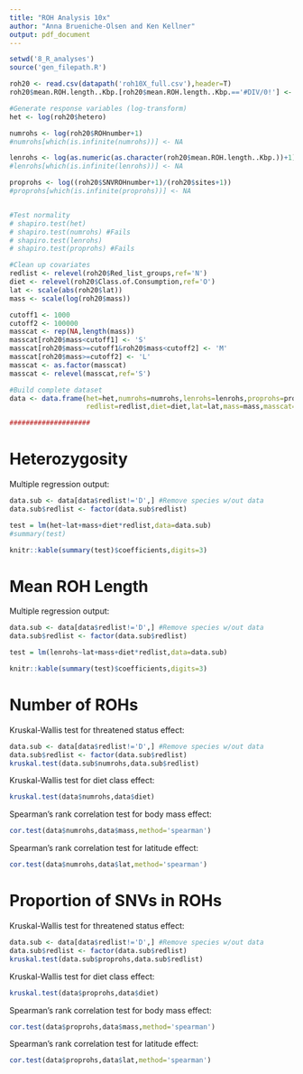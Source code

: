 ```yaml
---
title: "ROH Analysis 10x"
author: "Anna Brueniche-Olsen and Ken Kellner"
output: pdf_document
---
```


```r

setwd('8_R_analyses')
source('gen_filepath.R')

roh20 <- read.csv(datapath('roh10X_full.csv'),header=T)
roh20$mean.ROH.length..Kbp.[roh20$mean.ROH.length..Kbp.=='#DIV/0!'] <- NA

#Generate response variables (log-transform)
het <- log(roh20$hetero)

numrohs <- log(roh20$ROHnumber+1)
#numrohs[which(is.infinite(numrohs))] <- NA

lenrohs <- log(as.numeric(as.character(roh20$mean.ROH.length..Kbp.))+1)
#lenrohs[which(is.infinite(lenrohs))] <- NA

proprohs <- log((roh20$SNVROHnumber+1)/(roh20$sites+1))
#proprohs[which(is.infinite(proprohs))] <- NA


#Test normality
# shapiro.test(het)
# shapiro.test(numrohs) #Fails
# shapiro.test(lenrohs)
# shapiro.test(proprohs) #Fails

#Clean up covariates
redlist <- relevel(roh20$Red_list_groups,ref='N')
diet <- relevel(roh20$Class.of.Consumption,ref='O')
lat <- scale(abs(roh20$lat))
mass <- scale(log(roh20$mass))

cutoff1 <- 1000
cutoff2 <- 100000
masscat <- rep(NA,length(mass))
masscat[roh20$mass<cutoff1] <- 'S'
masscat[roh20$mass>=cutoff1&roh20$mass<cutoff2] <- 'M'
masscat[roh20$mass>=cutoff2] <- 'L'
masscat <- as.factor(masscat)
masscat <- relevel(masscat,ref='S')

#Build complete dataset
data <- data.frame(het=het,numrohs=numrohs,lenrohs=lenrohs,proprohs=proprohs,
                   redlist=redlist,diet=diet,lat=lat,mass=mass,masscat=masscat)

####################
```

# Heterozygosity

Multiple regression output:

```r
data.sub <- data[data$redlist!='D',] #Remove species w/out data
data.sub$redlist <- factor(data.sub$redlist)

test = lm(het~lat+mass+diet*redlist,data=data.sub)
#summary(test)

knitr::kable(summary(test)$coefficients,digits=3)
```

# Mean ROH Length

Multiple regression output:

```r
data.sub <- data[data$redlist!='D',] #Remove species w/out data
data.sub$redlist <- factor(data.sub$redlist)

test = lm(lenrohs~lat+mass+diet*redlist,data=data.sub)

knitr::kable(summary(test)$coefficients,digits=3)
```


\pagebreak


# Number of ROHs

Kruskal-Wallis test for threatened status effect:

```r
data.sub <- data[data$redlist!='D',] #Remove species w/out data
data.sub$redlist <- factor(data.sub$redlist)
kruskal.test(data.sub$numrohs,data.sub$redlist)
````

Kruskal-Wallis test for diet class effect:

```r
kruskal.test(data$numrohs,data$diet)
````

Spearman's rank correlation test for body mass effect:

```r
cor.test(data$numrohs,data$mass,method='spearman')
````

Spearman's rank correlation test for latitude effect:

```r
cor.test(data$numrohs,data$lat,method='spearman')
````

# Proportion of SNVs in ROHs

Kruskal-Wallis test for threatened status effect:

```r
data.sub <- data[data$redlist!='D',] #Remove species w/out data
data.sub$redlist <- factor(data.sub$redlist)
kruskal.test(data.sub$proprohs,data.sub$redlist)
````

Kruskal-Wallis test for diet class effect:

```r
kruskal.test(data$proprohs,data$diet)
````

Spearman's rank correlation test for body mass effect:

```r
cor.test(data$proprohs,data$mass,method='spearman')
````

Spearman's rank correlation test for latitude effect:

```r
cor.test(data$proprohs,data$lat,method='spearman')
````
